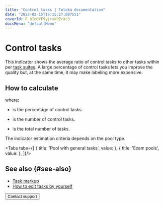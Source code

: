 ```yaml
---
title: "Control tasks | Toloka documentation"
date: "2023-02-15T15:15:27.887551"
coverId: F_bIcOYF9yjrxkPZrXc3
docsMenu: "defaultMenu"
---
```



# Control tasks

This indicator shows the average ratio of control tasks to other tasks within per [task suites](/docs/glossary#task-suite). A large percentage of control tasks lets you improve the quality but, at the same time, it may make labeling more expensive.

## How to calculate

<Formula withoutContainer={true} content="$P_{control} = \frac{T_{control}}{T_{total}}\times100$"/>

where:

- <Formula withoutContainer={true} content="$P_{control}$"/> is the percentage of control tasks.

- <Formula withoutContainer={true} content="$T_{control}$"/> is the number of control tasks.

- <Formula withoutContainer={true} content="$T_{total}$"/> is the total number of tasks.

The indicator estimation criteria depends on the pool type.

<Tabs tabs={[
  { title: 'Pool with general tasks', value: <ControlTasksShareList1/> },
  { title: 'Exam pools', value: <ControlTasksShareList2/> },
]}/>

## See also {#see-also}

- [Task markup](/docs/guide/task_markup)
- [How to edit tasks by yourself](/docs/guide/task-markup-by-yourself)

<Button themeColor="light" view="default" size="l" type="link" url="/docs/guide/troubleshooting/support?form-source=guide-efficiency-metrics-control-tasks-share">Contact support</Button>
